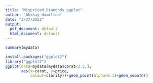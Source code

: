 ---
title: "Mispriced_Diamonds_ggplot"
author: "Akshay Hamilton"
date: "3/27/2022"
output:
  pdf_document: default
  html_document: default
---

```{r}
summary(mydata)
```



```{r}
install.packages("ggplot2")
library("ggplot2")
ggplot(data=mydata[mydata$carat<2.5,],
       aes(x=carat, y=price, 
           colour=clarity))+geom_point(alpha=0.1)+geom_smooth()
  

```

